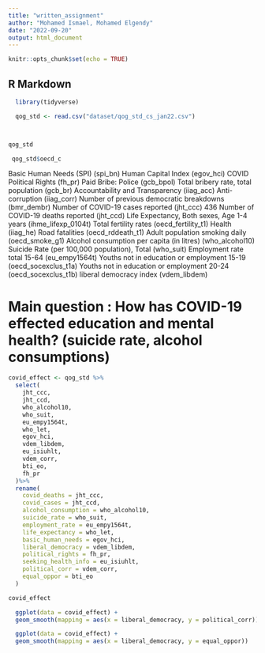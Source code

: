 ```yaml
---
title: "written_assignment"
author: "Mohamed Ismael, Mohamed Elgendy"
date: "2022-09-20"
output: html_document
---
```


```r
knitr::opts_chunk$set(echo = TRUE)
```

## R Markdown

```r
  library(tidyverse)
```

```r
  qog_std <- read.csv("dataset/qog_std_cs_jan22.csv")



qog_std

```
```r
 qog_std$oecd_c
```
Basic Human Needs (SPI) (spi_bn)
Human Capital Index (egov_hci)
COVID
Political Rights (fh_pr)
Paid Bribe: Police (gcb_bpol)
Total bribery rate, total population (gcb_br)
Accountability and Transparency (iiag_acc)
Anti-corruption (iiag_corr)
Number of previous democratic breakdowns (bmr_dembr)
Number of COVID-19 cases reported (jht_ccc) 436
Number of COVID-19 deaths reported (jht_ccd)
Life Expectancy, Both sexes, Age 1-4 years (ihme_lifexp_0104t)
Total fertility rates (oecd_fertility_t1)
Health (iiag_he)
Road fatalities (oecd_rddeath_t1)
Adult population smoking daily (oecd_smoke_g1)
Alcohol consumption per capita (in litres) (who_alcohol10)
Suicide Rate (per 100,000 population), Total (who_suit)
Employment rate total 15-64 (eu_empy1564t)
Youths not in education or employment 15-19 (oecd_socexclus_t1a)
Youths not in education or employment 20-24 (oecd_socexclus_t1b)
liberal democracy index (vdem_libdem)

# Main question : How has COVID-19 effected education and mental health? (suicide rate, alcohol consumptions)


```r
covid_effect <- qog_std %>%
  select(
    jht_ccc,
    jht_ccd,
    who_alcohol10,
    who_suit,
    eu_empy1564t,
    who_let,
    egov_hci,
    vdem_libdem,
    eu_isiuhlt,
    vdem_corr,
    bti_eo,
    fh_pr
  )%>%
  rename(
    covid_deaths = jht_ccc,
    covid_cases = jht_ccd,
    alcohol_consumption = who_alcohol10,
    suicide_rate = who_suit,
    employment_rate = eu_empy1564t,
    life_expectancy = who_let,
    basic_human_needs = egov_hci,
    liberal_democracy = vdem_libdem,
    political_rights = fh_pr,
    seeking_health_info = eu_isiuhlt,
    political_corr = vdem_corr,
    equal_oppor = bti_eo
  )

covid_effect
```
```r
  ggplot(data = covid_effect) +
  geom_smooth(mapping = aes(x = liberal_democracy, y = political_corr))
```






```r
  ggplot(data = covid_effect) +
  geom_smooth(mapping = aes(x = liberal_democracy, y = equal_oppor))


```




